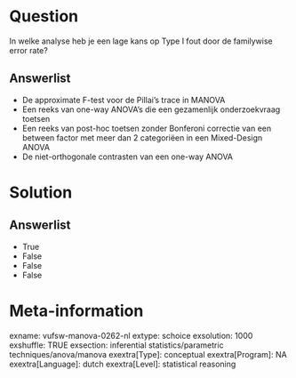 Question
========
In welke analyse heb je een lage kans op Type I fout door de familywise
error rate?

Answerlist
----------
* De approximate F-test voor de Pillai's trace in MANOVA
* Een reeks van one-way ANOVA's die een gezamenlijk onderzoekvraag toetsen
* Een reeks van post-hoc toetsen zonder Bonferoni correctie van een
  between factor met meer dan 2 categoriëen in een Mixed-Design ANOVA
* De niet-orthogonale contrasten van een one-way ANOVA

Solution
========










Answerlist
----------
* True
* False
* False
* False

Meta-information
================
exname: vufsw-manova-0262-nl
extype: schoice
exsolution: 1000
exshuffle: TRUE
exsection: inferential statistics/parametric techniques/anova/manova
exextra[Type]: conceptual
exextra[Program]: NA
exextra[Language]: dutch
exextra[Level]: statistical reasoning

